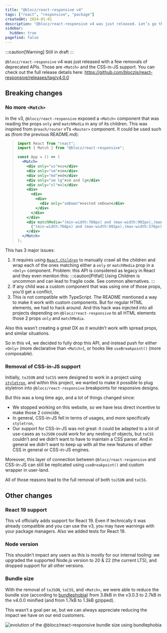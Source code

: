 ```yaml
---
title: "@blocz/react-responsive v4"
tags: ["react", "responsive", "package"]
createdAt: 2024-01-01
description: "@blocz/react-responsive v4 was just released. Let’s go through all the different features and changes added by this new major version"
sidebar:
  hidden: true
pagefind: false
---
```


:::caution[Warning]
Still in draft
:::


`@blocz/react-responsive` v4 was just released with a few removals of deprecated APIs. Those are `<Match>` and the CSS-in-JS support. You can check out the full release details here: https://github.com/bloczjs/react-responsive/releases/tag/v4.0.0

## Breaking changes

### No more `<Match>`

In the v3, `@blocz/react-responsive` exposed a `<Match>` component that was reading the props `only` and `matchMedia` in any of its children. This was inspired from `@reach/router` v1’s `<Router>` component. It could be used such as (from the previous README.md):

> ```jsx
> import React from "react";
> import { Match } from "@blocz/react-responsive";
>
> const App = () => (
>   <Match>
>     <div only="xs">xs</div>
>     <div only="sm">sm</div>
>     <div only="md">md</div>
>     <div only="sm lg">sm and lg</div>
>     <div only="xl">xl</div>
>     <div>
>       <div>
>         <div>
>           <div only="smDown">nested smDown</div>
>         </div>
>       </div>
>     </div>
>     <div matchMedia="(min-width:768px) and (max-width:992px),(max-width:576px)">
>       {"(min-width:768px) and (max-width:992px),(max-width:576px)"}
>     </div>
>   </Match>
> );
> ```

This has 3 major issues:

1. It requires using [`React.Children`](https://react.dev/reference/react/Children) to manually crawl all the children and wrap each of the ones matching either a `only` or `matchMedia` prop in a `<Only>` component. Problem: this API is considered as legacy in React and they even mention this:
   :::caution[Pitfall]
   Using Children is uncommon and can lead to fragile code. See common alternatives.
   :::
2. If any child was a custom component that was using one of those props, you’d get a conflict,
3. This is not compatible with TypeScript. The README mentioned a way to make it work with custom components. But for regular HTML elements, we had to hack around. And this hack was injected into all projects depending on `@blocz/react-responsive` to all HTML elements those 2 props `only` and `matchMedia`.

Also this wasn’t creating a great DX as it wouldn’t work with spread props, and similar situations.

So in this v4, we decided to fully drop this API, and instead push for either `<Only>` (more declarative than `<Match>`), or hooks like `useBreakpoint()` (more composable).

### Removal of CSS-in-JS support

Initially, `toJSON` and `toCSS` were designed to work in a project using [`styletron`](https://styletron.org/), and within this project, we wanted to make it possible to plug styletron into `@blocz/react-responsive` breakpoints for responsive designs.

But this was a long time ago, and a lot of things changed since:

- We stopped working on this website, so we have less direct incentive to make those 2 coincide,
- In general, CSS-in-JS fell in terms of usages, and more specifically `styletron`,
- Our support for CSS-in-JS was not great: it could be adapted to a lot of use-cases as `toJSON` could work for any nesting of objects, but `toCSS` couldn’t and we didn’t want to have to maintain a CSS parser. And in general we didn’t want to keep up with all the new features of either CSS in general or CSS-in-JS engines.

Moreover, this layer of connection between `@blocz/react-responsive` and CSS-in-JS can still be replicated using `useBreakpoint()` and custom wrapper in user-land.

All of those reasons lead to the full removal of both `toJSON` and `toCSS`.

## Other changes

### React 19 support

This v4 officially adds support for React 19. Even if technically it was already compatible and you can use the v3, you may have warnings with your package managers. Also we added tests for React 19.

### Node version

This shouldn’t impact any users as this is mostly for our internal tooling: we upgraded the supported Node.js version to 20 & 22 (the current LTS), and dropped support for all other versions.

### Bundle size

With the removal of `toJSON`, `toCSS`, and `<Match>`, we were able to reduce the bundle size (according to [bundlephobia](https://bundlephobia.com/package/@blocz/react-responsive@4.0.0)) from 3.8kB in the v3.0.3 to 2.7kB in the v4.0.0 minified (and from 1.7kB to 1.3kB gzipped).

This wasn’t a goal per se, but we can always appreciate reducing the impact we have on our end customers.

![evolution of the @blocz/react-responsive bundle size using bundlephobia](@assets/react-responsive-v4-bundle-size.png)
